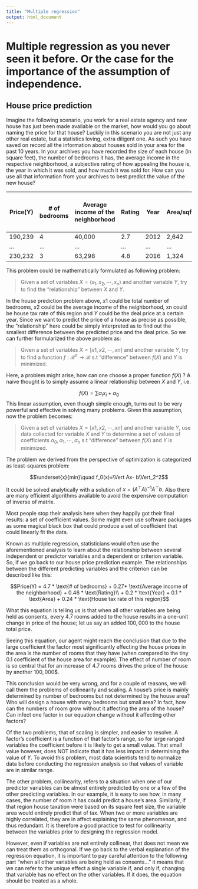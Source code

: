 ---
title: "Multiple regression"
output: html_document
---
# Multiple regression as you never seen it before. Or the case for the importance of the assumption of independence.
 
## House price prediction

Imagine the following scenario, you work for a real estate agency and new house has just been made available on the market, how would you go about naming the price for that house? Luckily in this scenario you are not just any other real estate, but a statistics loving, extra diligent one. As such you have saved on record all the information about houses sold in your area for the past $10$ years. In your archives you have recorded the size of each house (in square feet), the number of bedrooms it has, the average income in the respective neighborhood, a subjective rating of how appealing the house is, the year in which it was sold, and how much it was sold for. How can you use all that information from your archives to best predict the value of the new house?

Price(Y)	| # of bedrooms	| Average income of the neighborhood	| Rating	| Year	| Area/sqf	| …	| House tax rate of this region
----------|---------------|-------------------------------------|---------|-------|-----------------|---|------------------------------
190,239	| 4	| 40,000	| 2.7	| 2012	| 2,642 | ... | 1.08%
…	| …	| …	| …	| …	| …	| …	| …
230,232	| 3	| 63,298	| 4.8	| 2016	| 1,324| ... | 2.01%

This problem could be mathematically formulated as following problem:

> Given a set of variables $X = (x_1, x_2, \cdots , x_n)$ and another variable $Y$, try to find the “relationship” between $X$ and $Y$.

In the house prediction problem above, $x1$ could be total number of bedrooms, $x2$ could be the average income of the neighborhood, xn could be house tax rate of this region and $Y$ could be the deal price at a certain year. Since we want to predict the price of a house as precise as possible, the “relationship” here could be simply interpreted as to find out the smallest difference between the predicted price and the deal price. So we can further formularized the above problem as:

> Given a set of variables $X = [x1, x2, \cdots , xn]$ and another variable $Y$, try to find a function $f:\mathcal{R}^n \rightarrow \mathcal{R}$ s.t “difference” between $f(X)$ and $Y$ is minimized.

Here, a problem might arise, how can one choose a proper function $f(X)$ ? A naive thought is to simply assume a linear relationship between $X$ and $Y$, i.e.

$$ f(X)=\sum{}{}\alpha_i x_i+ \alpha_0 $$
This linear assumption, even though simple enough, turns out to be very powerful and effective in solving many problems. Given this assumption, now the problem becomes:

> Given a set of variables $X = [x1, x2, \cdots , xn]$ and another variable $Y$, use data collected for variable $X$ and $Y$ to determine a set of values of coefficients $\alpha_0, \alpha_1, \cdots , \alpha_n$ s.t “difference” between $f(X)$ and $Y$ is minimized.

The problem we derived from the perspective of optimization is categorized as least-squares problem:

$$\underset{x}{min}\quad f_0(x)=\Vert Ax- b\Vert_2^2$$

It could be solved analytically with a solution of $x= (A^{\top}A)^{-1} A^{\top} b$. Also there are many efficient algorithms available to avoid the expensive computation of inverse of matrix.

Most people stop their analysis here when they happily got their final results: a set of coefficient values. Some might even use software packages as some magical black box that could produce a set of coefficient that could linearly fit the data. 

Known as multiple regression, statisticians would often use the aforementioned analysis to learn about the relationship between several independent or predictor variables and a dependent or criterion variable. So, if we go back to our house price prediction example. The relationships between the different predicting variables and the criterion can be described like this:

$$Price(Y) = 4.7 * \text{# of bedrooms} + 0.27* \text{Average income of the neighborhood} + 0.46 * \text{Rating}\\ + 0.2 * \text{Year} + 0.1 * \text{Area} + 0.24 * \text{House tax rate of this region}$$

What this equation is telling us is that when all other variables are being held as consents, every $4.7$ rooms added to the house results in a one-unit change in price of the house; let us say an added $100,000$ to the house total price.

Seeing this equation, our agent might reach the conclusion that due to the large coefficient the factor most significantly effecting the house prices in the area is the number of rooms that they have (when compared to the tiny $0.1$ coefficient of the house area for example). The effect of number of room is so central that for an increase of $4.7$ rooms drives the price of the house by another $100,000\$$.

This conclusion would be very wrong, and for a couple of reasons, we will call them the problems of collinearity and scaling. A house’s price is mainly determined by number of bedrooms but not determined by the house area? Who will design a house with many bedrooms but small area? In fact, how can the numbers of room grow without it affecting the area of the house? Can infect one factor in our equation change without it affecting other factors?

Of the two problems, that of scaling is simpler, and easier to resolve. A factor’s coefficient is a function of that factor’s range, so for large ranged variables the coefficient before it is likely to get a small value. That small value however, does NOT indicate that it has less impact in determining the value of $Y$. To avoid this problem, most data scientists tend to normalize data before conducting the regression analysis so that values of variable are in similar range.

The other problem, collinearity, refers to a situation when one of our predictor variables can be almost entirely predicted by one or a few of the other predicting variables. In our example, it is easy to see how, in many cases, the number of room it has could predict a house’s area. Similarly, if that region house taxation were based on its square feet size, the variable area would entirely predict that of tax. When two or more variables are highly correlated, they are in affect explaining the same phenomenon, and thus redundant. It is therefore a good practice to test for collinearity between the variables prior to designing the regression model.

However, even if variables are not entirely collinear, that does not mean we can treat them as orthogonal. If we go back to the verbal explanation of the regression equation, it is important to pay careful attention to the following part “when all other variables are being held as consents…” it means that we can refer to the unique effect a single variable if, and only if, changing that variable has no effect on the other variables. If it does, the equation should be treated as a whole.
